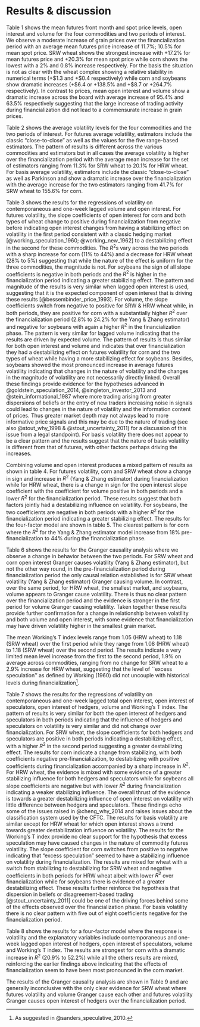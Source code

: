 # Results & discussion {#financialization-grains-results}

Table 1 shows the mean futures front month and spot price levels, open interest and volume for the four commodities and two periods of interest. We observe a moderate increase of grain prices over the financialization period with an average mean futures price increase of 11.7%; 10.5% for mean spot price. SRW wheat shows the strongest increase with +17.2% for mean futures price and +20.3% for mean spot price while corn shows the lowest with a 2% and 0.8% increase respectively. For the basis the situation is not as clear with the wheat complex showing a relative stability in numerical terms (+\$1.3 and +\$0.4 respectively) while corn and soybeans show dramatic increases (+\$6.4 or +138.5% and +\$8.7 or +264.7% respectively). In contrast to prices, mean open interest and volume show a dramatic increase across the board with average increase of 95.4% and 63.5% respectively suggesting that the large increase of trading activity during financialization did not lead to a commensurate increase in grain prices.


Table 2 shows the average volatility levels for the four commodities and the two periods of interest. For futures average volatility, estimators include the classic "close-to-close" as well as the values for the five range-based estimators. The pattern of results is different across the various commodities and estimators but in all cases the average volatility is higher over the financialization period with the average mean increase for the set of estimators ranging from 11.3% for SRW wheat to 20.1% for HRW wheat. For basis average volatility, estimators include the classic "close-to-close" as well as Parkinson and show a dramatic increase over the financialization with the average increase for the two estimators ranging from 41.7% for SRW wheat to 155.6% for corn.  

Table 3 shows the results for the regressions of volatility on contemporaneous and one-week lagged volume and open interest. For futures volatility, the slope coefficients of open interest for corn and both types of wheat change to positive during financialization from negative before indicating open interest changes from having a stabilizing effect on volatility in the first period consistent with a classic hedging market [@working_speculation_1960; @working_new_1962] to a destabilizing effect in the second for these commodities. The $R^{2}$s vary across the two periods with a sharp increase for corn (11% to 44%) and a decrease for HRW wheat (28% to 5%) suggesting that while the nature of the effect is uniform for the three commodities, the magnitude is not. For soybeans the sign of all slope coefficients is negative in both periods and the $R^{2}$ is higher in the financialization period indicating a greater stabilizing effect. The pattern and magnitude of the results is very similar when lagged open interest is used, suggesting that it is the expected component of open interest that is driving these results [@bessembinder_price_1993]. For volume, the slope coefficients switch from negative to positive for SRW & HRW wheat while, in both periods, they are positive for corn with a substantially higher $R^{2}$ over the financialization period (2.8% to 24.2% for the Yang & Zhang estimator) and negative for soybeans with again a higher $R^{2}$ in the financialization phase. The pattern is very similar for lagged volume indicating that the results are driven by expected volume. The pattern of results is thus similar for both open interest and volume and indicates that over financialization they had a destabilizing effect on futures volatility for corn and the two types of wheat while having a more stabilizing effect for soybeans. Besides, soybeans showed the most pronounced increase in average futures volatility indicating that changes in the nature of volatility and the changes in the magnitude of volatility are not necessarily directly linked.
Overall these findings provide evidence for the hypotheses advanced in @goldstein_speculation_2014, @singleton_investor_2013 and @stein_informational_1987 where more trading arising from greater dispersions of beliefs or the entry of new traders increasing noise in signals could lead to changes in the nature of volatility and the information content of prices. Thus greater market depth may not always lead to more informative price signals and this may be due to the nature of trading (see also @stout_why_1998 & @stout_uncertainty_2011) for a discussion of this issue from a legal standpoint).
For basis volatility there does not appear to be a clear pattern and the results suggest that the nature of basis volatility is different from that of futures, with other factors perhaps driving the increases.  


Combining volume and open interest produces a mixed pattern of results as shown in table 4. For futures volatility, corn and SRW wheat show a change in sign and increase in $R^{2}$ (Yang & Zhang estimator) during financialization while for HRW wheat, there is a change in sign for the open interest slope coefficient with the coefficient for volume positive in both periods and a lower $R^{2}$ for the financialization period. These results suggest that both factors jointly had a destabilizing influence on volatility. For soybeans, the two coefficients are negative in both periods with a higher $R^{2}$ for the financialization period indicating a greater stabilizing effect. The results for the four-factor model are shown in table 5. The clearest pattern is for corn where the $R^{2}$ for the Yang & Zhang estimator model increase from 18% pre-financialization to 44% during the financialization phase.  


Table 6 shows the results for the Granger causality analysis where we observe a change in behavior between the two periods. For SRW wheat and corn open interest Granger causes volatility (Yang & Zhang estimator), but not the other way round, in the pre-financialization period during financialization period the only causal relation established is for SRW wheat volatility (Yang & Zhang estimator) Granger causing volume. In contrast, over the same period, for HRW wheat, the smallest market, and soybeans, volume appears to Granger cause volatility. There is thus no clear pattern over the financialization period and the evidence is stronger in the first period for volume Granger causing volatility. Taken together these results provide further confirmation for a change in relationship between volatility and both volume and open interest, with some evidence that financialization may have driven volatility higher in the smallest grain market.  


The mean Working's T index levels range from 1.05 (HRW wheat) to 1.18 (SRW wheat) over the first period while they range from 1.08 (HRW wheat) to 1.18 (SRW wheat) over the second period. The results indicate a very limited mean level increase from the first to the second period, 1.9% on average across commodities, ranging from no change for SRW wheat to a 2.9% increase for HRW wheat, suggesting that the level of ``excess speculation'' as defined by Working (1960) did not uncouple with historical levels during financialization^[As suggested in @sanders_speculative_2010.].  


Table 7 shows the results for the regressions of volatility on contemporaneous and one-week lagged total open interest, open interest of speculators, open interest of hedgers, volume and Working's T index. The pattern of results is very similar for both the open interest of hedgers and speculators in both periods indicating that the influence of hedgers and speculators on volatility is very similar and did not change over financialization. For SRW wheat, the slope coefficients for both hedgers and speculators are positive in both periods indicating a destabilizing effect, with a higher $R^{2}$ in the second period suggesting a greater destabilizing effect. The results for corn indicate a change from stabilizing, with both coefficients negative pre-financialization, to destabilizing with positive coefficients during financialization accompanied by a sharp increase in $R^{2}$. For HRW wheat, the evidence is mixed with some evidence of a greater stabilizing influence for both hedgers and speculators while for soybeans all slope coefficients are negative but with lower $R^{2}$ during financialization indicating a weaker stabilizing influence. The overall thrust of the evidence is towards a greater destabilizing influence of open interest on volatility with little difference between hedgers and speculators. These findings echo some of the issues raised in @cheng_why_2014 and raises issues about the classification system used by the CFTC. The results for basis volatility are similar except for HRW wheat for which open interest shows a trend towards greater destabilization influence on volatility. The results for the Working's T index provide no clear support for the hypothesis that excess speculation may have caused changes in the nature of commodity futures volatility. The slope coefficient for corn switches from positive to negative indicating that "excess speculation" seemed to have a stabilizing influence on volatility during financialization. The results are mixed for wheat with a switch from stabilizing to destabilizing for SRW wheat and negative coefficients in both periods for HRW wheat albeit with lower $R^{2}$ over financialization while for soybeans there is evidence of a greater destabilizing effect. These results further reinforce the hypothesis that dispersion in beliefs or disagreement-based trading [@stout_uncertainty_2011] could be one of the driving forces behind some of the effects observed over the financialization phase. For basis volatility there is no clear pattern with five out of eight coefficients negative for the financialization period.  


Table 8 shows the results for a four-factor model where the response is volatility and the explanatory variables include contemporaneous and one-week lagged open interest of hedgers, open interest of speculators, volume and Working's T index. The results are strongest for corn with a dramatic increase in $R^{2}$ (20.9% to 52.2%) while all the others results are mixed, reinforcing the earlier findings above indicating that the effects of financialization seem to have been most pronounced in the corn market.


The results of the Granger causality analysis are shown in Table 9 and are generally inconclusive with the only clear evidence for SRW wheat where futures volatility and volume Granger cause each other and futures volatility Granger causes open interest of hedgers over the financialization period.

